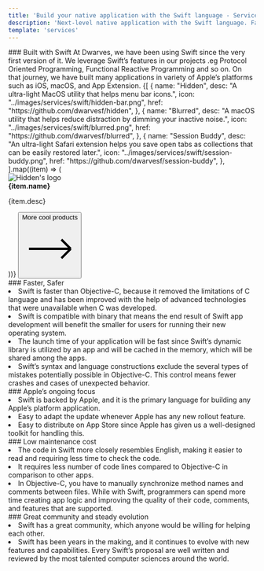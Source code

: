```yaml
---
title: 'Build your native application with the Swift language - Services'
description: 'Next-level native application with the Swift language. Fast, safe, and scalable apps for iOS, macOS, and the Apple ecosystem.'
template: 'services'
---
```


<Hero
  title="Next-level native application\n with the Swift language"
  description="Swift is a powerful and intuitive programming language for macOS, iOS, watchOS, tvOS and beyond. Swift code is not only type-safe by design, but also produces application that runs lightning-fast."
  ctaText="Let's build"
  ctaLink="/contact"
/>

<Section>
### Built with Swift

<ParagraphBlock>
At Dwarves, we have been using Swift since the very first version of it. We leverage Swift’s features in our projects .eg Protocol Oriented Programming, Functional Reactive Programming and so on. On that journey, we have built many applications in variety of Apple’s platforms such as iOS, macOS, and App Extension.
</ParagraphBlock>
<Flex className="md:flex flex-wrap md:flex-nowrap mt-12">
  {[
    {
      name: "Hidden",
      desc: "A ultra-light MacOS utility that helps menu bar icons.",
      icon: "../images/services/swift/hidden-bar.png",
      href: "https://github.com/dwarvesf/hidden",
    },
    {
      name: "Blurred",
      desc: "A macOS utility that helps reduce distraction by dimming your inactive noise.",
      icon: "../images/services/swift/blurred.png",
      href: "https://github.com/dwarvesf/blurred",
    },
    {
      name: "Session Buddy",
      desc: "An ultra-light Safari extension helps you save open tabs as collections that can be easily restored later.",
      icon: "../images/services/swift/session-buddy.png",
      href: "https://github.com/dwarvesf/session-buddy",
    },
  ].map((item) => (
      <FlexItem key={item.name} className="col md:w-1/2 lg:w-1/3 mb-10">
        <Link
          href={item.href}
          target="_blank"
          rel="noopener noreferrer"
          className="link-reset hover:text-inherit"
        >
          <div className=" flex">
            <img
              src={item.icon}
              alt="Hidden's logo"
              className="flex-none block w-16 h-16 rounded"
            />
            <div className="mt-2 ml-4">
              <strong className="block text-xl font-bold font-mono">
                {item.name}
              </strong>
              <p className="!text-lg mt-1">
                {item.desc}
              </p>
            </div>
          </div>
        </Link>
      </FlexItem>
  ))}
</Flex>
<Button href="https://superbits.co/all-products" variant="link" className="text-primary text-xl !px-0" target="_blank" rel="noopener noreferrer">More cool products<svg className="w-5 h-5 ml-2" fill="none" stroke="currentColor" viewBox="0 0 24 24"> <path strokeLinecap="round" strokeLinejoin="round" strokeWidth={2} d="M17 8l4 4m0 0l-4 4m4-4H3" /></svg></Button>
</Section>

<Section size="sm">
### Faster, Safer

<ParagraphBlock>
  <ColumnsList columns={1}>
    <li>Swift is faster than Objective-C, because it removed the limitations of C language and has been improved with the help of advanced technologies that were unavailable when C was developed.</li>
    <li>Swift is compatible with binary that means the end result of Swift app development will benefit the smaller for users for running their new operating system.</li>
    <li>The launch time of your application will be fast since Swift’s dynamic library is utilized by an app and will be cached in the memory, which will be shared among the apps.</li>
    <li>Swift’s syntax and language constructions exclude the several types of mistakes potentially possible in Objective-C. This control means fewer crashes and cases of unexpected behavior.</li>
  </ColumnsList>
</ParagraphBlock>
</Section>

<Section size="sm">
### Apple’s ongoing focus

<ParagraphBlock>
  <ColumnsList columns={1}>
    <li>Swift is backed by Apple, and it is the primary language for building any Apple’s platform application.</li>
    <li>Easy to adapt the update whenever Apple has any new rollout feature.</li>
    <li>Easy to distribute on App Store since Apple has given us a well-designed toolkit for handling this.</li>
  </ColumnsList>
</ParagraphBlock>
</Section>

<Section size="sm">
### Low maintenance cost

<ParagraphBlock>
  <ColumnsList columns={1}>
    <li>The code in Swift more closely resembles English, making it easier to read and requiring less time to check the code.</li>
    <li>It requires less number of code lines compared to Objective-C in comparison to other apps.</li>
    <li>In Objective-C, you have to manually synchronize method names and comments between files. While with Swift, programmers can spend more time creating app logic and improving the quality of their code, comments, and features that are supported.</li>
  </ColumnsList>
</ParagraphBlock>
</Section>

<Section size="sm">
### Great community and steady evolution

<ParagraphBlock>
  <ColumnsList columns={1}>
    <li>Swift has a great community, which anyone would be willing for helping each other.</li>
    <li>Swift has been years in the making, and it continues to evolve with new features and capabilities. Every Swift’s proposal are well written and reviewed by the most talented computer sciences around the world.</li>
  </ColumnsList>
</ParagraphBlock>
</Section>
